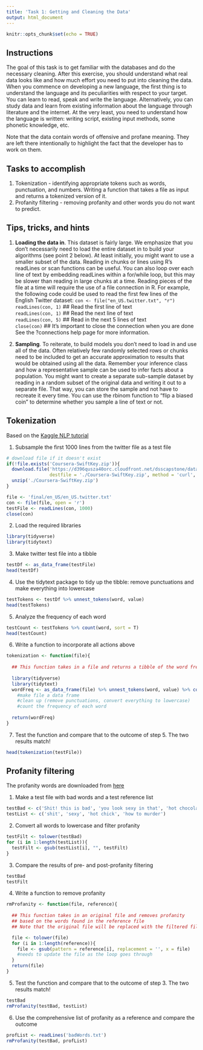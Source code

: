 ```yaml
---
title: 'Task 1: Getting and Cleaning the Data'
output: html_document
---
```


```r
knitr::opts_chunk$set(echo = TRUE)
```

## Instructions
The goal of this task is to get familiar with the databases and do the necessary cleaning. After this exercise, you should understand what real data looks like and how much effort you need to put into cleaning the data. When you commence on developing a new language, the first thing is to understand the language and its peculiarities with respect to your target. You can learn to read, speak and write the language. Alternatively, you can study data and learn from existing information about the language through literature and the internet. At the very least, you need to understand how the language is written: writing script, existing input methods, some phonetic knowledge, etc.

Note that the data contain words of offensive and profane meaning. They are left there intentionally to highlight the fact that the developer has to work on them.

## Tasks to accomplish
1. Tokenization - identifying appropriate tokens such as words, punctuation, and numbers. Writing a function that takes a file as input and returns a tokenized version of it.
2. Profanity filtering - removing profanity and other words you do not want to predict.

## Tips, tricks, and hints
1. **Loading the data in**. This dataset is fairly large. We emphasize that you don't necessarily need to load the entire dataset in to build your algorithms (see point 2 below). At least initially, you might want to use a smaller subset of the data. Reading in chunks or lines using R's readLines or scan functions can be useful. You can also loop over each line of text by embedding readLines within a for/while loop, but this may be slower than reading in large chunks at a time. Reading pieces of the file at a time will require the use of a file connection in R. For example, the following code could be used to read the first few lines of the English Twitter dataset:
  `con <- file("en_US.twitter.txt", "r")`  
  `readLines(con, 1)` ## Read the first line of text  
  `readLines(con, 1)` ## Read the next line of text  
  `readLines(con, 5)` ## Read in the next 5 lines of text  
  `close(con)` ## It's important to close the connection when you are done  
  See the ?connections help page for more information.
  
2. **Sampling**. To reiterate, to build models you don't need to load in and use all of the data. Often relatively few randomly selected rows or chunks need to be included to get an accurate approximation to results that would be obtained using all the data. Remember your inference class and how a representative sample can be used to infer facts about a population. You might want to create a separate sub-sample dataset by reading in a random subset of the original data and writing it out to a separate file. That way, you can store the sample and not have to recreate it every time. You can use the rbinom function to "flip a biased coin" to determine whether you sample a line of text or not.

## Tokenization
Based on the [Kaggle NLP tutorial](http://blog.kaggle.com/2017/08/25/data-science-101-getting-started-in-nlp-tokenization-tutorial/)

1. Subsample the first 1000 lines from the twitter file as a test file
```r
# download file if it doesn't exist
if(!file.exists('Coursera-SwiftKey.zip')){
  download.file('https://d396qusza40orc.cloudfront.net/dsscapstone/dataset/Coursera-SwiftKey.zip',
                destfile = './Coursera-SwiftKey.zip', method = 'curl', quiet = T)
  unzip('./Coursera-SwiftKey.zip')
}

file <- 'final/en_US/en_US.twitter.txt'
con <- file(file, open = 'r')
testFile <- readLines(con, 1000)
close(con)
```

2. Load the required libraries
```r
library(tidyverse)
library(tidytext)
```

3. Make twitter test file into a tibble
```r
testDf <- as_data_frame(testFile)
head(testDf)
```

4. Use the tidytext package to tidy up the tibble: remove punctuations and make everything into lowercase
```r
testTokens <- testDf %>% unnest_tokens(word, value)
head(testTokens)
```

5. Analyze the frequency of each word
```r
testCount <- testTokens %>% count(word, sort = T)
head(testCount)
```

6. Write a function to incorporate all actions above
```r
tokenization <- function(file){
  
  ## This function takes in a file and returns a tibble of the word frequency
  
  library(tidyverse)
  library(tidytext)
  wordFreq <- as_data_frame(file) %>% unnest_tokens(word, value) %>% count(word, sort = T)
    #make file a data frame
    #clean up (remove punctuations, convert everything to lowercase)
    #count the frequency of each word
  
  return(wordFreq)
}
```

7. Test the function and compare that to the outcome of step 5. The two results match!
```r
head(tokenization(testFile))
```

## Profanity filtering
The profanity words are downloaded from [here](https://github.com/LDNOOBW/List-of-Dirty-Naughty-Obscene-and-Otherwise-Bad-Words)

1. Make a test file with bad words and a test reference list
```r
testBad <- c('Shit! this is bad', 'you look sexy in that', 'hot chocolate', 'i really love that how to get away with murder show')
testList <- c('shit', 'sexy', 'hot chick', 'how to murder')
```

2. Convert all words to lowercase and filter profanity
```r
testFilt <- tolower(testBad)
for (i in 1:length(testList)){
  testFilt <- gsub(testList[i], "", testFilt)
}
```

3. Compare the results of pre- and post-profanity filtering
```r
testBad
testFilt
```

4. Write a function to remove profanity
```r
rmProfanity <- function(file, reference){
  
  ## This function takes in an original file and removes profanity 
  ## based on the words found in the reference file
  ## Note that the original file will be replaced with the filtered file!

  file <- tolower(file)
  for (i in 1:length(reference)){
    file <- gsub(pattern = reference[i], replacement = '', x = file)
    #needs to update the file as the loop goes through
  }
  return(file)
}
```

5. Test the function and compare that to the outcome of step 3. The two results match!
```r
testBad
rmProfanity(testBad, testList)
```

6. Use the comprehensive list of profanity as a reference and compare the outcome
```r
profList <- readLines('badWords.txt')
rmProfanity(testBad, profList)
```

